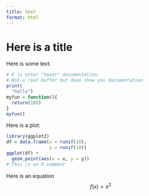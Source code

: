 ```yaml
---
title: test
format: html
---
```


# Here is a title

Here is some text.

```r
# K is otter "hover" documentation.
# Not a real buffer but does show you documentation
print(
  "hello")
myfun = function(){
  return(100)
}
myfun()
```

Here is a plot:

```r
library(ggplot2)
df = data.frame(x = runif(10),
                y = runif(10))
ggplot(df) +
  geom_point(aes(x = x, y = y))
# This is an R comment
```

<!-- Not sure how to get the full LSP  -->
<!-- functionality (code styling etc) within -->
<!-- an r code chunk. -->

Here is an equation
$$
f(x) = x^2 
$$

